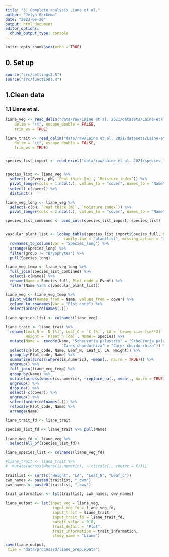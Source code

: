 ```yaml
---
title: "3. Complete analysis Liane et al."
author: "Jelyn Gerkema"
date: "2023-06-20"
output: html_document
editor_options: 
  chunk_output_type: console
---
```


```r
knitr::opts_chunk$set(echo = TRUE)

```

## 0. Set up
```r
source("src/settings2.R")
source("src/functions.R")

```

## 1.Clean data


### 1.1 Liane et al.
```r

liane_veg <- read_delim("data/raw/Laine et al. 2021/datasets/Laine-etal_Species_composition_ownadjust.tab", 
    delim = "\t", escape_double = FALSE, 
    trim_ws = TRUE) 

liane_trait <- read_delim("data/raw/Laine et al. 2021/datasets/Laine-etal_Vascular_Traits_ownadjust.tab", 
    delim = "\t", escape_double = FALSE, 
    trim_ws = TRUE)


species_list_import <- read_excel("data/raw/Laine et al. 2021/species_list_complete.xlsx") 


species_list <- liane_veg %>%
  select(-c(Event, pH, `Peat thick [m]`, `Moisture index`)) %>%
  pivot_longer(cols = 1:ncol(.), values_to = "cover", names_to = "Name") %>%
  select(-c(cover)) %>%
  distinct() 

liane_veg_long <- liane_veg %>%
  select(-c(pH, `Peat thick [m]`, `Moisture index`)) %>%
  pivot_longer(cols = 2:ncol(.), values_to = "cover", names_to = "Name")

species_list_combined <- bind_cols(species_list_import, species_list)


vascular_plant_list <- lookup_table(species_list_import$Species_full, by_species=TRUE, 
                          family.tax = "plantlist", missing_action = "drop") %>%
  rownames_to_column(var = "Species_long") %>%
  arrange(Species_long) %>%
  filter(group != "Bryophytes") %>%
  pull(Species_long)

liane_veg_temp <- liane_veg_long %>%
  full_join(species_list_combined) %>%
  select(-c(Name)) %>%
  rename(Name = Species_full, Plot_code = Event) %>%
  filter(Name %in% c(vascular_plant_list))

liane_veg <- liane_veg_temp %>%
  pivot_wider(names_from = Name, values_from = cover) %>%
  column_to_rownames(var = "Plot_code") %>%
  select(order(colnames(.)))

liane_species_list <- colnames(liane_veg)

liane_trait <- liane_trait %>%
  rename(Leaf_N = `N [%]`, Leaf_C = `C [%]`, LA = `Leave size [cm**2]`, Plot_code = Event,
         Height = `Plant h [cm]`, Name = Species) %>%
  mutate(Name =  recode(Name, "Scheuzeria palustris" = "Scheuzeria palustris",
                         "Carex chordorhiza" = "Carex chordorrhiza")) %>%
  select(c(Plot_code, Name, Leaf_N, Leaf_C, LA, Height)) %>%
  group_by(Plot_code, Name) %>%
  summarise(across(where(is.numeric), ~mean(., na.rm = TRUE))) %>%
  ungroup() %>%
  full_join(liane_veg_temp) %>%
  group_by(Name) %>%
  mutate(across(where(is.numeric), ~replace_na(., mean(., na.rm = TRUE)))) %>%
  ungroup() %>%
  drop_na() %>%
  select(-c(cover)) %>%
  ungroup() %>%
  select(order(colnames(.))) %>%
  relocate(Plot_code, Name) %>%
  arrange(Name) 

liane_trait_fd <- liane_trait

species_list_fd <- liane_trait %>% pull(Name)

liane_veg_fd <- liane_veg %>%
  select(all_of(species_list_fd))

liane_species_list <- colnames(liane_veg_fd)

#liane_trait <- liane_trait %>%
#  mutate(across(where(is.numeric), ~ c(scale(., center = F)))) 
 
traitlist <- sort(c("Height", "LA", "Leaf_N", "Leaf_C"))
cwm_names <- paste0(traitlist, "_cwm")
cwv_names <- paste0(traitlist, "_cwv")

trait_information <- lst(traitlist, cwm_names, cwv_names)

liane_output <- lst(input_veg = liane_veg, 
                     input_veg_fd = liane_veg_fd,
                     input_trait = liane_trait,
                     input_trait_fd = liane_trait_fd,
                     cutoff_value = 0.8,
                     trait_detail = "Plot",
                     trait_information = trait_information,
                     study_name = "Liane")

save(liane_output,
 file = "data/processed/liane_prep.RData")

``` 


